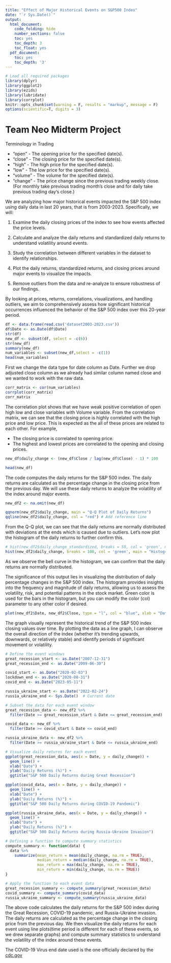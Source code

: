 ```yaml
---
title: "Effect of Major Historical Events on S&P500 Index"
date: "`r Sys.Date()`"
output:
  html_document:
    code_folding: hide
    number_sections: false
    toc: yes
    toc_depth: 3
    toc_float: yes
  pdf_document:
    toc: yes
    toc_depth: '3'
---
```


```r
# Load all required packages
library(dplyr)
library(ggplot2)
library(ezids)
library(lubridate)
library(corrplot)
knitr::opts_chunk$set(warning = F, results = "markup", message = F)
options(scientific=T, digits = 3) 
```



# Team Neo Midterm Project

Terminology in Trading

+ "open" - The opening price for the specified date(s).
+ "close" - The closing price for the specified date(s).
+ "high" - The high price for the specified date(s).
+ "low" - The low price for the specified date(s).
+ "volume" - The volume for the specified date(s).
+ "change" - The price change since the previous trading weekly close.
             (For monthly take previous trading month’s close and for daily take previous
             trading day’s close.)


We are analyzing how major historical events impacted the S&P 500 index using daily data in last 20 years, that is from 2003-2023. Specifically, we will:

1. Examine the daily closing prices of the index to see how events affected the price levels.

2. Calculate and analyze the daily returns and standardized daily returns to understand volatility around events. 

3. Study the correlation between different variables in the dataset to identify relationships.

4. Plot the daily returns, standardized returns, and closing prices around major events to visualize the impacts.

5. Remove outliers from the data and re-analyze to ensure robustness of our findings.

By looking at prices, returns, correlations, visualizations, and handling outliers, we aim to comprehensively assess how significant historical occurrences influenced the behavior of the S&P 500 index over this 20-year period.




```r
df <- data.frame(read.csv('dataset2003-2023.csv'))
df$Date <- as.Date(df$Date)
str(df)
new_df <- subset(df, select = -c(6))
str(new_df)
summary(new_df)
num_variables <- subset(new_df,select = -c(1))
head(num_variables)
```

First we change the data type for date column as Date.
Further we drop adjusted close column as we already had similar column named close and we wanted to work with the raw data.



```r
corr_matrix <- cor(num_variables)
corrplot(corr_matrix)
corr_matrix
```
The correlation plot shows that we have weak positive correlation of open high low and close variables with Volume variable.
From the correlation matrix, we can see that the closing price is highly correlated with the high price and low price. This is expected as the all of these prices are related to each other. For example,

- The closing price is correlated to opening price.
- The highest and lowest prices are correlated to the opening and closing prices.

```r
new_df$daily_change <- (new_df$Close / lag(new_df$Close) - 1) * 100

head(new_df)
```
The code computes the daily returns for the S&P 500 index. The daily returns are calculated as the percentage change in the closing price from the previous day. We will use these daily returns to analyze the volatility of the index around major events.

```r
new_df2 <- na.omit(new_df)

qqnorm(new_df2$daily_change, main = "Q-Q Plot of Daily Returns")
qqline(new_df2$daily_change, col = "red") # Add reference line

```

From the Q-Q plot, we can see that the daily returns are normally distributed with deviations at the ends which is caused due to outliers. Let's now plot the histogram of the daily returns to further confirm this.


```r
# hist(new_df2$daily_change_standardized, breaks = 50, col = 'green', main = "Histogram daily returns standardized distribution",xlab = "daily returns")
hist(new_df2$daily_change, breaks = 100, col = 'green', main = "Histogram daily returns distribution",xlab = "daily returns")
```
As we observe the bell curve in the histogram, we can confirm that the daily returns are normally distributed.

The significance of this output lies in visualizing the distribution of daily percentage changes in the S&P 500 index. The histogram provides insights into the frequency and magnitude of daily returns, allowing us to assess the volatility, risk, and potential patterns in the stock market. Green color is used for the bars in the histogram, but you can modify the color (col) parameter to any other color if desired.

```r
plot(new_df2$Date, new_df2$Close, type = "l", col = "blue", xlab = "Date", ylab = "Close", main = "Close of S&P500 Index")
```

The graph visually represent the historical trend of the S&P 500 index closing values over time. By plotting the data as a line graph, I can observe the overall direction of the index (whether it's trending upwards, downwards, or relatively stable) and identify periods of significant movement or volatility.

```r

# Define the event windows
great_recession_start <- as.Date("2007-12-31")
great_recession_end <- as.Date("2009-06-30")

covid_start <- as.Date("2020-02-03")
lockdown_end <- as.Date("2020-08-31")
covid_end <- as.Date("2023-05-11")

russia_ukraine_start <- as.Date("2022-02-24")
russia_ukraine_end <- Sys.Date()  # Current date

# Subset the data for each event window
great_recession_data <- new_df2 %>%
  filter(Date >= great_recession_start & Date <= great_recession_end)

covid_data <- new_df %>%
  filter(Date >= covid_start & Date <= covid_end)

russia_ukraine_data <- new_df2 %>%
  filter(Date >= russia_ukraine_start & Date <= russia_ukraine_end)

# Visualize daily returns for each event
ggplot(great_recession_data, aes(x = Date, y = daily_change)) +
  geom_line() +
  xlab("Date") +
  ylab("Daily Returns (%)") +
  ggtitle("S&P 500 Daily Returns during Great Recession")

ggplot(covid_data, aes(x = Date, y = daily_change)) +
  geom_line() +
  xlab("Date") +
  ylab("Daily Returns (%)") +
  ggtitle("S&P 500 Daily Returns during COVID-19 Pandemic")

ggplot(russia_ukraine_data, aes(x = Date, y = daily_change)) +
  geom_line() +
  xlab("Date") +
  ylab("Daily Returns (%)") +
  ggtitle("S&P 500 Daily Returns during Russia-Ukraine Invasion")

# Defining a function to compute summary statistics
compute_summary <- function(data) {
  data %>%
    summarize(mean_return = mean(daily_change, na.rm = TRUE),
              median_return = median(daily_change, na.rm = TRUE),
              max_return = max(daily_change, na.rm = TRUE),
              min_return = min(daily_change, na.rm = TRUE))
}

# Apply the function to each event data
great_recession_summary <- compute_summary(great_recession_data)
covid_summary <- compute_summary(covid_data)
russia_ukraine_summary <- compute_summary(russia_ukraine_data)

```
The above code calculates the daily returns for the S&P 500 index during the Great Recession, COVID-19 pandemic, and Russia-Ukraine invasion. The daily returns are calculated as the percentage change in the closing price from the previous day. We then visualize the daily returns for each event using line plots(time period is different for each of these events, so we drew separate graphs) and compute summary statistics to understand the volatility of the index around these events.

The COVID-19 Virus end date used is the one officially declared by the [cdc.gov](https://www.cdc.gov/coronavirus/2019-ncov/your-health/end-of-phe.html)
